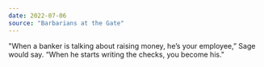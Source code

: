 ```yaml
---
date: 2022-07-06
source: "Barbarians at the Gate"
---
```


"When a banker is talking about raising money, he’s your employee,” Sage would say. “When he starts writing the checks, you become his."
